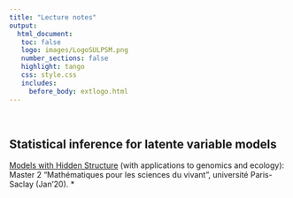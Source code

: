 ```yaml
---
title: "Lecture notes"
output: 
  html_document:
   toc: false
   logo: images/LogoSULPSM.png
   number_sections: false
   highlight: tango
   css: style.css
   includes:
     before_body: extlogo.html
---
```


<br>

## Statistical inference for latente variable models

[Models with Hidden Structure](notes/ModelsHiddenStruct-Biology-29jan21.pdf) (with applications to genomics and ecology): Master 2 "Mathématiques pour les sciences du vivant", université Paris-Saclay (Jan'20).
* 